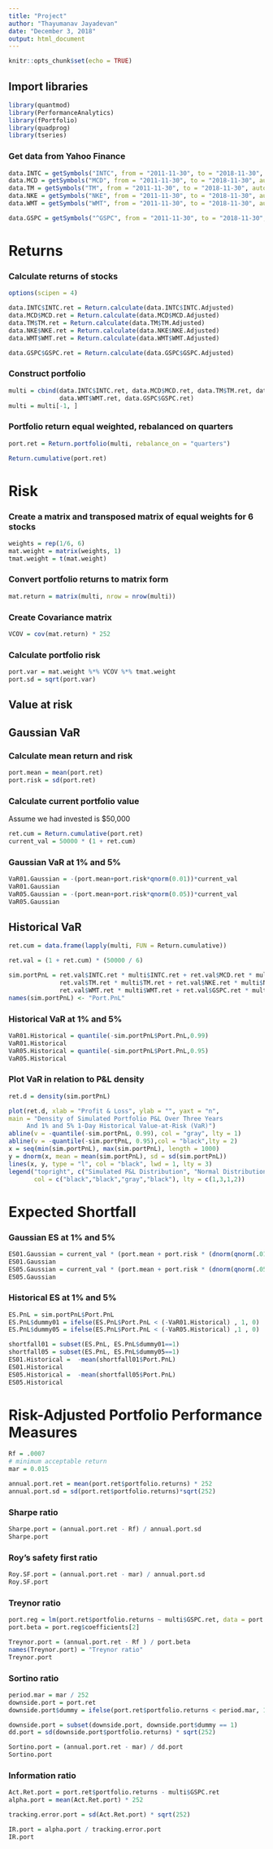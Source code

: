 ---
title: "Project"
author: "Thayumanav Jayadevan"
date: "December 3, 2018"
output: html_document
---

```{r setup, include=FALSE}
knitr::opts_chunk$set(echo = TRUE)
```

## Import libraries
```{r}
library(quantmod)
library(PerformanceAnalytics)
library(fPortfolio)
library(quadprog)
library(tseries)
```

### Get data from Yahoo Finance
```{r}
data.INTC = getSymbols("INTC", from = "2011-11-30", to = "2018-11-30", auto.assign = F)
data.MCD = getSymbols("MCD", from = "2011-11-30", to = "2018-11-30", auto.assign = F)
data.TM = getSymbols("TM", from = "2011-11-30", to = "2018-11-30", auto.assign = F)
data.NKE = getSymbols("NKE", from = "2011-11-30", to = "2018-11-30", auto.assign = F)
data.WMT = getSymbols("WMT", from = "2011-11-30", to = "2018-11-30", auto.assign = F)

data.GSPC = getSymbols("^GSPC", from = "2011-11-30", to = "2018-11-30", auto.assign = F)
```

# Returns

### Calculate returns of stocks
```{r}
options(scipen = 4)

data.INTC$INTC.ret = Return.calculate(data.INTC$INTC.Adjusted)
data.MCD$MCD.ret = Return.calculate(data.MCD$MCD.Adjusted)
data.TM$TM.ret = Return.calculate(data.TM$TM.Adjusted)
data.NKE$NKE.ret = Return.calculate(data.NKE$NKE.Adjusted)
data.WMT$WMT.ret = Return.calculate(data.WMT$WMT.Adjusted)

data.GSPC$GSPC.ret = Return.calculate(data.GSPC$GSPC.Adjusted)
```

### Construct portfolio
```{r}
multi = cbind(data.INTC$INTC.ret, data.MCD$MCD.ret, data.TM$TM.ret, data.NKE$NKE.ret, 
              data.WMT$WMT.ret, data.GSPC$GSPC.ret)
multi = multi[-1, ]
```

### Portfolio return equal weighted, rebalanced on quarters
```{r}
port.ret = Return.portfolio(multi, rebalance_on = "quarters")
```

```{r}
Return.cumulative(port.ret)
```

# Risk
### Create a matrix and transposed matrix of equal weights for 6 stocks
```{r}
weights = rep(1/6, 6)
mat.weight = matrix(weights, 1)
tmat.weight = t(mat.weight)
```

### Convert portfolio returns to matrix form
```{r}
mat.return = matrix(multi, nrow = nrow(multi))
```

### Create Covariance matrix
```{r}
VCOV = cov(mat.return) * 252
```

### Calculate portfolio risk
```{r}
port.var = mat.weight %*% VCOV %*% tmat.weight
port.sd = sqrt(port.var)
```

## Value at risk
## Gaussian VaR
### Calculate mean return and risk
```{r}
port.mean = mean(port.ret)
port.risk = sd(port.ret)
```

### Calculate current portfolio value
Assume we had invested is $50,000
```{r}
ret.cum = Return.cumulative(port.ret)
current_val = 50000 * (1 + ret.cum)
```

### Gaussian VaR at 1% and 5%
```{r}
VaR01.Gaussian = -(port.mean+port.risk*qnorm(0.01))*current_val
VaR01.Gaussian
VaR05.Gaussian = -(port.mean+port.risk*qnorm(0.05))*current_val
VaR05.Gaussian
```

## Historical VaR
```{r}
ret.cum = data.frame(lapply(multi, FUN = Return.cumulative))
```

```{r}
ret.val = (1 + ret.cum) * (50000 / 6)
```

```{r}
sim.portPnL = ret.val$INTC.ret * multi$INTC.ret + ret.val$MCD.ret * multi$MCD.ret + 
              ret.val$TM.ret * multi$TM.ret + ret.val$NKE.ret * multi$NKE.ret + 
              ret.val$WMT.ret * multi$WMT.ret + ret.val$GSPC.ret * multi$GSPC.ret
names(sim.portPnL) <- "Port.PnL"
```

### Historical VaR at 1% and 5%
```{r}
VaR01.Historical = quantile(-sim.portPnL$Port.PnL,0.99)
VaR01.Historical
VaR05.Historical = quantile(-sim.portPnL$Port.PnL,0.95)
VaR05.Historical
```

### Plot VaR in relation to P&L density
```{r}
ret.d = density(sim.portPnL)
```

```{r}
plot(ret.d, xlab = "Profit & Loss", ylab = "", yaxt = "n", 
main = "Density of Simulated Portfolio P&L Over Three Years 
     And 1% and 5% 1-Day Historical Value-at-Risk (VaR)")
abline(v = -quantile(-sim.portPnL, 0.99), col = "gray", lty = 1)
abline(v = -quantile(-sim.portPnL, 0.95),col = "black",lty = 2)
x = seq(min(sim.portPnL), max(sim.portPnL), length = 1000)
y = dnorm(x, mean = mean(sim.portPnL), sd = sd(sim.portPnL))
lines(x, y, type = "l", col = "black", lwd = 1, lty = 3)
legend("topright", c("Simulated P&L Distribution", "Normal Distribution", "1% 1-Day VaR","5% 1-Day VaR"), 
       col = c("black","black","gray","black"), lty = c(1,3,1,2))
```

# Expected Shortfall
### Gaussian ES at 1% and 5%
```{r}
ES01.Gaussian = current_val * (port.mean + port.risk * (dnorm(qnorm(.01)) / .01))
ES01.Gaussian
ES05.Gaussian = current_val * (port.mean + port.risk * (dnorm(qnorm(.05)) / .05))
ES05.Gaussian
```

### Historical ES at 1% and 5%
```{r}
ES.PnL = sim.portPnL$Port.PnL
ES.PnL$dummy01 = ifelse(ES.PnL$Port.PnL < (-VaR01.Historical) , 1, 0)
ES.PnL$dummy05 = ifelse(ES.PnL$Port.PnL < (-VaR05.Historical) ,1 , 0)
```

```{r}
shortfall01 = subset(ES.PnL, ES.PnL$dummy01==1)
shortfall05 = subset(ES.PnL, ES.PnL$dummy05==1)
ES01.Historical =  -mean(shortfall01$Port.PnL)
ES01.Historical
ES05.Historical =  -mean(shortfall05$Port.PnL)
ES05.Historical
```

# Risk-Adjusted Portfolio Performance Measures
```{r}
Rf = .0007
# minimum acceptable return
mar = 0.015
```

```{r}
annual.port.ret = mean(port.ret$portfolio.returns) * 252
annual.port.sd = sd(port.ret$portfolio.returns)*sqrt(252)
```

### Sharpe ratio
```{r}
Sharpe.port = (annual.port.ret - Rf) / annual.port.sd
Sharpe.port
```

### Roy's safety first ratio
```{r}
Roy.SF.port = (annual.port.ret - mar) / annual.port.sd
Roy.SF.port
```

### Treynor ratio
```{r}
port.reg = lm(port.ret$portfolio.returns ~ multi$GSPC.ret, data = port.ret)
port.beta = port.reg$coefficients[2]
```

```{r}
Treynor.port = (annual.port.ret - Rf ) / port.beta
names(Treynor.port) = "Treynor ratio"
Treynor.port
```

### Sortino ratio
```{r}
period.mar = mar / 252
downside.port = port.ret
downside.port$dummy = ifelse(port.ret$portfolio.returns < period.mar, 1, 0)
```

```{r}
downside.port = subset(downside.port, downside.port$dummy == 1)
dd.port = sd(downside.port$portfolio.returns) * sqrt(252)
```

```{r}
Sortino.port = (annual.port.ret - mar) / dd.port
Sortino.port
```

### Information ratio
```{r}
Act.Ret.port = port.ret$portfolio.returns - multi$GSPC.ret
alpha.port = mean(Act.Ret.port) * 252
```

```{r}
tracking.error.port = sd(Act.Ret.port) * sqrt(252)
```

```{r}
IR.port = alpha.port / tracking.error.port
IR.port
```
